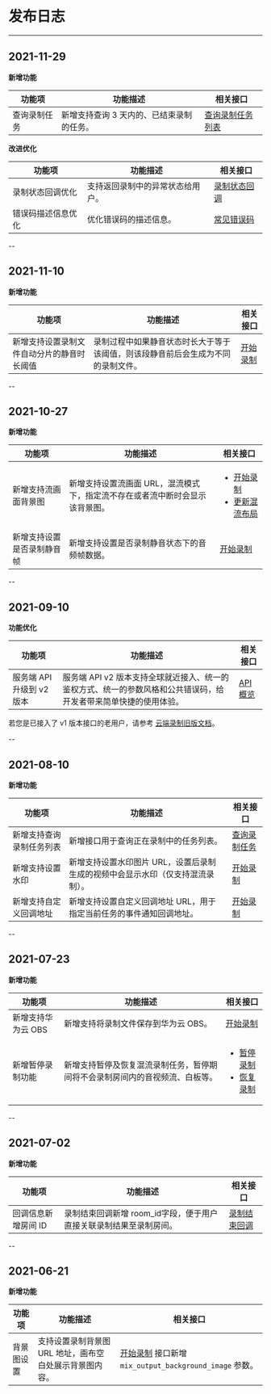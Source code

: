 # 发布日志

- - -

## 2021-11-29

**新增功能**

| 功能项  | 功能描述 | 相关接口 |
|-------|-------|-------|
| 查询录制任务 | 新增支持查询 3 天内的、已结束录制的任务。 |[查询录制任务列表](/cloud-recording-server/query-record-task-list)|

**改进优化**

| 功能项  | 功能描述 | 相关接口 |
|-------|-------|-------|
| 录制状态回调优化 | 支持返回录制中的异常状态给用户。 |[录制状态回调](/cloud-recording-server/end-callback)|
| 错误码描述信息优化  | 优化错误码的描述信息。 | [常见错误码](/cloud-recording-server/error-codes) |

--

## 2021-11-10

**新增功能**

| 功能项  | 功能描述 | 相关接口 |
|-------|-------|-------|
|新增支持设置录制文件自动分片的静音时长阈值 |录制过程中如果静音状态时长大于等于该阈值，则该段静音前后会生成为不同的录制文件。|[开始录制](/cloud-recording-server/start)|

--

## 2021-10-27

**新增功能**

| 功能项  | 功能描述 | 相关接口 |
|-------|-------|-------|
|新增支持流画面背景图 | 新增支持设置流画面 URL，混流模式下，指定流不存在或者流中断时会显示该背景图。|<ul><li>[开始录制](/cloud-recording-server/start)</li><li>[更新混流布局](/cloud-recording-server/update-layout)</li></ul>|
|新增支持设置是否录制静音帧 |新增支持设置是否录制静音状态下的音频帧数据。|[开始录制](/cloud-recording-server/start)|

--

## 2021-09-10

**功能优化**

| 功能项  | 功能描述 | 相关接口 |
|-------|-------|-------|
|服务端 API 升级到 v2 版本 | 服务端 API v2 版本支持全球就近接入、统一的鉴权方式、统一的参数风格和公共错误码，给开发者带来简单快捷的使用体验。|[API概览](/cloud-recording-server/api-overview)|

<Note title="说明">若您是已接入了 v1 版本接口的老用户，请参考 [云端录制旧版文档](https://doc-zh.zego.im/article/12464)。</Note>

--

## 2021-08-10

**新增功能**

| 功能项  | 功能描述 | 相关接口 |
|-------|-------|-------|
|新增支持查询录制任务列表 | 新增接口用于查询正在录制中的任务列表。|[查询录制任务](/cloud-recording-server/query)|
|新增支持设置水印 |新增支持设置水印图片 URL，设置后录制生成的视频中会显示水印（仅支持混流录制）。|[开始录制](/cloud-recording-server/start)|
|新增支持自定义回调地址 |新增支持设置自定义回调地址 URL，用于指定当前任务的事件通知回调地址。|[开始录制](/cloud-recording-server/start)|

--

## 2021-07-23

**新增功能**

| 功能项  | 功能描述 | 相关接口 |
|-------|-------|-------|
|新增支持华为云 OBS |新增支持将录制文件保存到华为云 OBS。|[开始录制](/cloud-recording-server/start)|
|新增暂停录制功能 |新增支持暂停及恢复混流录制任务，暂停期间将不会录制房间内的音视频流、白板等。|<ul><li>[暂停录制](/cloud-recording-server/pause-recording)</li><li>[恢复录制](/cloud-recording-server/resume-recording)</li></ul>|

--

## 2021-07-02

**新增功能**

| 功能项  | 功能描述 | 相关接口 |
|-------|-------|-------|
|回调信息新增房间 ID|录制结束回调新增 room_id字段，便于用户直接关联录制结果至录制房间。|[录制结束回调](/cloud-recording-server/end-callback)|

--

## 2021-06-21

**新增功能**

| 功能项  | 功能描述 | 相关接口 |
|-------|-------|-------|
|背景图设置|支持设置录制背景图 URL 地址，画布空白处展示背景图内容。|[开始录制](/cloud-recording-server/start) 接口新增 `mix_output_background_image` 参数。|
